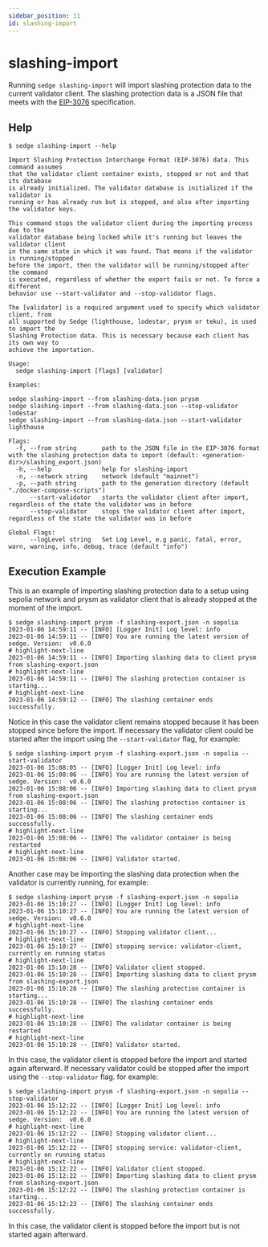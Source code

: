 ```yaml
---
sidebar_position: 11
id: slashing-import 
---
```


# slashing-import

Running `sedge slashing-import` will import slashing protection data to the current validator client. The slashing protection data is a JSON file that meets with the [EIP-3076](https://eips.ethereum.org/EIPS/eip-3076) specification.

## Help

```shell
$ sedge slashing-import --help

Import Slashing Protection Interchange Format (EIP-3076) data. This command assumes
that the validator client container exists, stopped or not and that its database
is already initialized. The validator database is initialized if the validator is
running or has already run but is stopped, and also after importing the validator keys.

This command stops the validator client during the importing process due to the
validator database being locked while it's running but leaves the validator client
in the same state in which it was found. That means if the validator is running/stopped
before the import, then the validator will be running/stopped after the command
is executed, regardless of whether the export fails or not. To force a different
behavior use --start-validator and --stop-validator flags.

The [validator] is a required argument used to specify which validator client, from
all supported by Sedge (lighthouse, lodestar, prysm or teku), is used to import the
Slashing Protection data. This is necessary because each client has its own way to
achieve the importation.

Usage:
  sedge slashing-import [flags] [validator]

Examples:

sedge slashing-import --from slashing-data.json prysm
sedge slashing-import --from slashing-data.json --stop-validator lodestar 
sedge slashing-import --from slashing-data.json --start-validator lighthouse

Flags:
  -f, --from string       path to the JSON file in the EIP-3076 format with the slashing protection data to import (default: <generation-dir>/slashing_export.json)
  -h, --help              help for slashing-import
  -n, --network string    network (default "mainnet")
  -p, --path string       path to the generation directory (default "./docker-compose-scripts")
      --start-validator   starts the validator client after import, regardless of the state the validator was in before
      --stop-validator    stops the validator client after import, regardless of the state the validator was in before

Global Flags:
      --logLevel string   Set Log Level, e.g panic, fatal, error, warn, warning, info, debug, trace (default "info")
```

## Execution Example

This is an example of importing slashing protection data to a setup using sepolia network and prysm as validator client that is already stopped at the moment of the import.

```shell
$ sedge slashing-import prysm -f slashing-export.json -n sepolia
2023-01-06 14:59:11 -- [INFO] [Logger Init] Log level: info
2023-01-06 14:59:11 -- [INFO] You are running the latest version of sedge. Version:  v0.6.0
# highlight-next-line
2023-01-06 14:59:11 -- [INFO] Importing slashing data to client prysm from slashing-export.json
# highlight-next-line
2023-01-06 14:59:11 -- [INFO] The slashing protection container is starting...
# highlight-next-line
2023-01-06 14:59:12 -- [INFO] The slashing container ends successfully.
```

Notice in this case the validator client remains stopped because it has been stopped since before the import. If necessary the validator client could be started after the import using the `--start-validator` flag, for example:

```shell
$ sedge slashing-import prysm -f slashing-export.json -n sepolia --start-validator
2023-01-06 15:08:05 -- [INFO] [Logger Init] Log level: info
2023-01-06 15:08:06 -- [INFO] You are running the latest version of sedge. Version:  v0.6.0
2023-01-06 15:08:06 -- [INFO] Importing slashing data to client prysm from slashing-export.json
2023-01-06 15:08:06 -- [INFO] The slashing protection container is starting...
2023-01-06 15:08:06 -- [INFO] The slashing container ends successfully.
# highlight-next-line
2023-01-06 15:08:06 -- [INFO] The validator container is being restarted
# highlight-next-line
2023-01-06 15:08:06 -- [INFO] Validator started.
```

Another case may be importing the slashing data protection when the validator is currently running, for example:

```shell
$ sedge slashing-import prysm -f slashing-export.json -n sepolia 
2023-01-06 15:10:27 -- [INFO] [Logger Init] Log level: info
2023-01-06 15:10:27 -- [INFO] You are running the latest version of sedge. Version:  v0.6.0
# highlight-next-line
2023-01-06 15:10:27 -- [INFO] Stopping validator client...
# highlight-next-line
2023-01-06 15:10:27 -- [INFO] stopping service: validator-client, currently on running status
# highlight-next-line
2023-01-06 15:10:28 -- [INFO] Validator client stopped.
2023-01-06 15:10:28 -- [INFO] Importing slashing data to client prysm from slashing-export.json
2023-01-06 15:10:28 -- [INFO] The slashing protection container is starting...
2023-01-06 15:10:28 -- [INFO] The slashing container ends successfully.
# highlight-next-line
2023-01-06 15:10:28 -- [INFO] The validator container is being restarted
# highlight-next-line
2023-01-06 15:10:28 -- [INFO] Validator started.
```

In this case, the validator client is stopped before the import and started again afterward. If necessary validator could be stopped after the import using the `--stop-validator` flag. for example:

 ```shell
$ sedge slashing-import prysm -f slashing-export.json -n sepolia --stop-validator
2023-01-06 15:12:22 -- [INFO] [Logger Init] Log level: info
2023-01-06 15:12:22 -- [INFO] You are running the latest version of sedge. Version:  v0.6.0
# highlight-next-line
2023-01-06 15:12:22 -- [INFO] Stopping validator client...
# highlight-next-line
2023-01-06 15:12:22 -- [INFO] stopping service: validator-client, currently on running status
# highlight-next-line
2023-01-06 15:12:22 -- [INFO] Validator client stopped.
2023-01-06 15:12:22 -- [INFO] Importing slashing data to client prysm from slashing-export.json
2023-01-06 15:12:22 -- [INFO] The slashing protection container is starting...
2023-01-06 15:12:23 -- [INFO] The slashing container ends successfully.
 ```

In this case, the validator client is stopped before the import but is not started again afterward.
